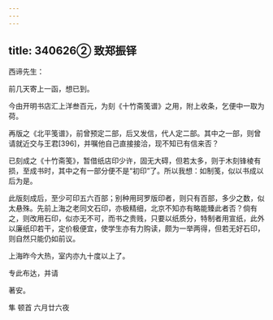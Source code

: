```yaml
---
---
---
```

title: 340626② 致郑振铎
---




西谛先生：

前几天寄上一函，想已到。

今由开明书店汇上洋叁百元，为刻《十竹斋笺谱》之用，附上收条，乞便中一取为荷。

再版之《北平笺谱》，前曾预定二部，后又发信，代人定二部。其中之一部，则曾请就近交与王君[396]，并嘱他自己直接接洽，现不知已有信来否？

已刻成之《十竹斋笺》，暂借纸店印少许，固无大碍，但若太多，则于木刻锋棱有损，至成书时，其中之有一部分便不是“初印”了。所以我想：如制笺，似以书成以后为是。

此版刻成后，至少可印五六百部；别种用珂罗版印者，则只有百部，多少之数，似太悬殊。先前上海之老同文石印，亦极精细，北京不知亦有略能臻此者否？倘有之，则改用石印，似亦无不可，而书之贵贱，只要以纸质分，特制者用宣纸，此外以廉纸印若干，定价极便宜，使学生亦有力购读，颇为一举两得，但若无好石印，则自然只能仍如前议。

上海昨今大热，室内亦九十度以上了。

专此布达，并请

著安。

隼 顿首 六月廿六夜